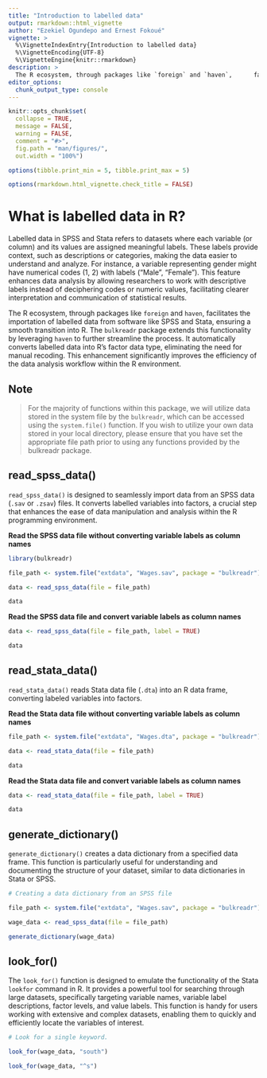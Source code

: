 ```yaml
---
title: "Introduction to labelled data"
output: rmarkdown::html_vignette
author: "Ezekiel Ogundepo and Ernest Fokoué"
vignette: >
  %\VignetteIndexEntry{Introduction to labelled data}
  %\VignetteEncoding{UTF-8}
  %\VignetteEngine{knitr::rmarkdown}
description: >
  The R ecosystem, through packages like `foreign` and `haven`,      facilitates the importation of labelled data from software like    SPSS and Stata, ensuring a smooth transition into R. This vignette introduces you to other functions in bulkreadr, such as `read_spss_data()`, which extends this functionality by leveraging `haven` to streamline the process further.
editor_options: 
  chunk_output_type: console
---
```


```r
knitr::opts_chunk$set(
  collapse = TRUE,
  message = FALSE, 
  warning = FALSE,
  comment = "#>",
  fig.path = "man/figures/",
  out.width = "100%")

options(tibble.print_min = 5, tibble.print_max = 5)

options(rmarkdown.html_vignette.check_title = FALSE)
```

# What is labelled data in R?

Labelled data in SPSS and Stata refers to datasets where each variable (or column) and its values are assigned meaningful labels. These labels provide context, such as descriptions or categories, making the data easier to understand and analyze. For instance, a variable representing gender might have numerical codes (1, 2) with labels ("Male", "Female"). This feature enhances data analysis by allowing researchers to work with descriptive labels instead of deciphering codes or numeric values, facilitating clearer interpretation and communication of statistical results.

The R ecosystem, through packages like `foreign` and `haven`, facilitates the importation of labelled data from software like SPSS and Stata, ensuring a smooth transition into R. The `bulkreadr` package extends this functionality by leveraging `haven` to further streamline the process. It automatically converts labelled data into R's factor data type, eliminating the need for manual recoding. This enhancement significantly improves the efficiency of the data analysis workflow within the R environment.


## Note

> For the majority of functions within this package, we will utilize data stored in the system file by the `bulkreadr`, which can be accessed using the `system.file()` function. If you wish to utilize your own data stored in your local directory, please ensure that you have set the appropriate file path prior to using any functions provided by the bulkreadr package.

## read_spss_data() 

`read_spss_data()` is designed to seamlessly import data from an SPSS data (`.sav` or `.zsav`) files. It converts labelled variables into factors, a crucial step that enhances the ease of data manipulation and analysis within the R programming environment.

**Read the SPSS data file without converting variable labels as column names**

```r

library(bulkreadr)

file_path <- system.file("extdata", "Wages.sav", package = "bulkreadr")

data <- read_spss_data(file = file_path)

data

```


**Read the SPSS data file and convert variable labels as column names**

```r

data <- read_spss_data(file = file_path, label = TRUE)

data

```


## read_stata_data() 

`read_stata_data()` reads Stata data file (`.dta`) into an R data frame, converting labeled variables into factors.

**Read the Stata data file without converting variable labels as column names**

```r

file_path <- system.file("extdata", "Wages.dta", package = "bulkreadr")

data <- read_stata_data(file = file_path)

data

```

**Read the Stata data file and convert variable labels as column names**

```r

data <- read_stata_data(file = file_path, label = TRUE)

data

```


## generate_dictionary()

`generate_dictionary()` creates a data dictionary from a specified data frame. This function is particularly useful for understanding and documenting the structure of your dataset, similar to data dictionaries in Stata or SPSS.

```r

# Creating a data dictionary from an SPSS file

file_path <- system.file("extdata", "Wages.sav", package = "bulkreadr")

wage_data <- read_spss_data(file = file_path)

generate_dictionary(wage_data)
```


## look_for()

The `look_for()` function is designed to emulate the functionality of the Stata `lookfor` command in R. It provides a powerful tool for searching through large datasets, specifically targeting variable names, variable label descriptions, factor levels, and value labels. This function is handy for users working with extensive and complex datasets, enabling them to quickly and efficiently locate the variables of interest.


```r

# Look for a single keyword.

look_for(wage_data, "south")

look_for(wage_data, "^s")
```



